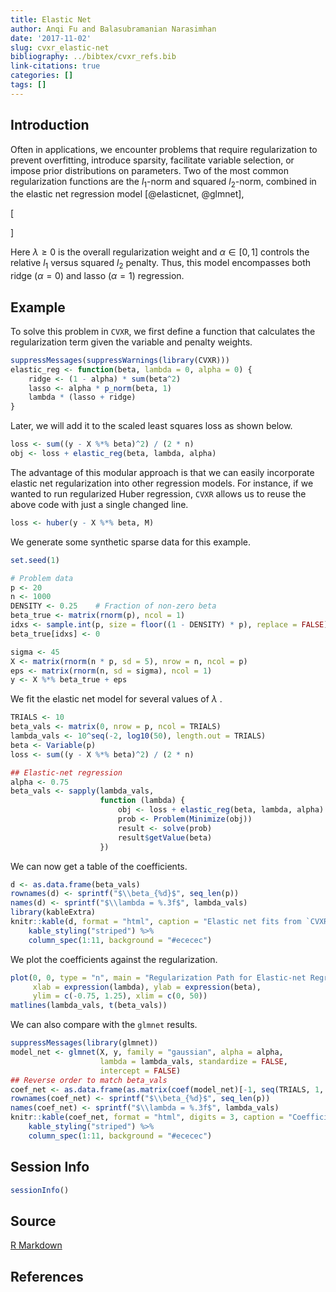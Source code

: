 ```yaml
---
title: Elastic Net
author: Anqi Fu and Balasubramanian Narasimhan
date: '2017-11-02'
slug: cvxr_elastic-net
bibliography: ../bibtex/cvxr_refs.bib
link-citations: true
categories: []
tags: []
---
```


## Introduction

Often in applications, we encounter problems that require
regularization to prevent overfitting, introduce sparsity, facilitate
variable selection, or impose prior distributions on parameters. Two
of the most common regularization functions are the $l_1$-norm and
squared $l_2$-norm, combined in the elastic net regression model
[@elasticnet, @glmnet],

\[
\begin{array}{ll} 
\underset{\beta}{\mbox{minimize}} & \frac{1}{2m}\|y - X\beta\|_2^2 +
\lambda(\frac{1-\alpha}{2}\|\beta\|_2^2 + \alpha\|\beta\|_1). 
\end{array}
\]

Here $\lambda \geq 0$ is the overall regularization weight and
$\alpha \in [0,1]$ controls the relative $l_1$ versus squared $l_2$
penalty. Thus, this model encompasses both ridge ($\alpha = 0$) and
lasso ($\alpha = 1$) regression.

## Example

To solve this problem in `CVXR`, we first define a function that
calculates the regularization term given the variable and penalty
weights.

```r
suppressMessages(suppressWarnings(library(CVXR)))
elastic_reg <- function(beta, lambda = 0, alpha = 0) {
    ridge <- (1 - alpha) * sum(beta^2)
    lasso <- alpha * p_norm(beta, 1)
    lambda * (lasso + ridge)
}
```

Later, we will add it to the scaled least squares loss as shown below.

```r
loss <- sum((y - X %*% beta)^2) / (2 * n)
obj <- loss + elastic_reg(beta, lambda, alpha)
```

The advantage of this modular approach is that we can easily
incorporate elastic net regularization into other regression
models. For instance, if we wanted to run regularized Huber
regression, `CVXR` allows us to reuse the above code with just a
single changed line.

```r
loss <- huber(y - X %*% beta, M)
```

We generate some synthetic sparse data for this example.

```r
set.seed(1)

# Problem data
p <- 20
n <- 1000
DENSITY <- 0.25    # Fraction of non-zero beta
beta_true <- matrix(rnorm(p), ncol = 1)
idxs <- sample.int(p, size = floor((1 - DENSITY) * p), replace = FALSE)
beta_true[idxs] <- 0

sigma <- 45
X <- matrix(rnorm(n * p, sd = 5), nrow = n, ncol = p)
eps <- matrix(rnorm(n, sd = sigma), ncol = 1)
y <- X %*% beta_true + eps
```

We fit the elastic net model for several values of $\lambda$ .

```r
TRIALS <- 10
beta_vals <- matrix(0, nrow = p, ncol = TRIALS)
lambda_vals <- 10^seq(-2, log10(50), length.out = TRIALS)
beta <- Variable(p)  
loss <- sum((y - X %*% beta)^2) / (2 * n)

## Elastic-net regression
alpha <- 0.75
beta_vals <- sapply(lambda_vals,
                    function (lambda) {
                        obj <- loss + elastic_reg(beta, lambda, alpha)
                        prob <- Problem(Minimize(obj))
                        result <- solve(prob)
                        result$getValue(beta)
                    })
```

We can now get a table of the coefficients.


```r
d <- as.data.frame(beta_vals)
rownames(d) <- sprintf("$\\beta_{%d}$", seq_len(p))
names(d) <- sprintf("$\\lambda = %.3f$", lambda_vals)
library(kableExtra)
knitr::kable(d, format = "html", caption = "Elastic net fits from `CVXR`", digits = 3) %>%
    kable_styling("striped") %>%
    column_spec(1:11, background = "#ececec")
```

We plot the coefficients against the regularization. 

```r
plot(0, 0, type = "n", main = "Regularization Path for Elastic-net Regression",
     xlab = expression(lambda), ylab = expression(beta),
     ylim = c(-0.75, 1.25), xlim = c(0, 50))
matlines(lambda_vals, t(beta_vals))
```
  
We can also compare with the `glmnet` results.

```r
suppressMessages(library(glmnet))
model_net <- glmnet(X, y, family = "gaussian", alpha = alpha,
                    lambda = lambda_vals, standardize = FALSE,
                    intercept = FALSE)
## Reverse order to match beta_vals
coef_net <- as.data.frame(as.matrix(coef(model_net)[-1, seq(TRIALS, 1, by = -1)]))
rownames(coef_net) <- sprintf("$\\beta_{%d}$", seq_len(p))
names(coef_net) <- sprintf("$\\lambda = %.3f$", lambda_vals)
knitr::kable(coef_net, format = "html", digits = 3, caption = "Coefficients from `glmnet`") %>%
    kable_styling("striped") %>%
    column_spec(1:11, background = "#ececec")
```


## Session Info

```r
sessionInfo()
```

## Source

[R Markdown](https://github.com/bnaras/cvxr_docs/blob/master/content/cvxr_examples/elastic-net.Rmd)

## References
